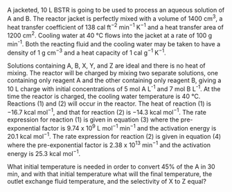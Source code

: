 A jacketed, 10 L BSTR is going to be used to process an aqueous solution of A and B. The reactor jacket is perfectly mixed with a volume of 1400 cm^3^, a heat transfer coefficient of 138 cal ft^−2^ min^−1^ K^−1^ and a heat transfer area of 1200 cm^2^. Cooling water at 40 °C flows into the jacket at a rate of 100 g min^-1^. Both the reacting fluid and the cooling water may be taken to have a density of 1 g cm^−3^ and a heat capacity of 1 cal g^−1^ K^−1^. 

Solutions containing A, B, X, Y, and Z are ideal and there is no heat of mixing. The reactor will be charged by mixing two separate solutions, one containing only reagent A and the other containing only reagent B, giving a 10 L charge with initial concentrations of 5 mol A L^-1^ and 7 mol B L^-1^. At the time the reactor is charged, the cooling water temperature is 40 °C. Reactions (1) and (2) will occur in the reactor. The heat of reaction (1) is −16.7 kcal mol^−1^, and that for reaction (2) is −14.3 kcal mol^−1^. The rate expression for reaction (1) is given in equation (3) where the pre-exponential factor is 9.74 x 10^9^ L mol^−1^ min^−1^ and the activation energy is 20.1 kcal mol^−1^. The rate expression for reaction (2) is given in equation (4) where the pre-exponential factor is 2.38 x 10^13^ min^−1^ and the activation energy is 25.3 kcal mol^−1^.

What initial temperature is needed in order to convert 45% of the A in 30 min, and with that initial temperature what will the final temperature, the outlet exchange fluid temperature, and the selectivity of X to Z equal?
